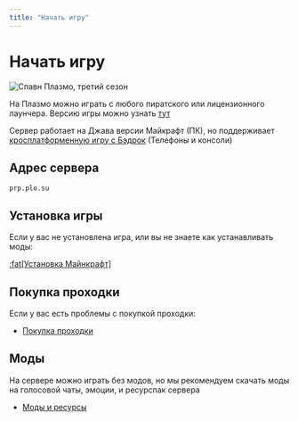 ```yaml
---
title: "Начать игру"
---
```


# Начать игру

![Спавн Плазмо, третий сезон](/assets/getting-started/s3_spawn.jpg) 

На Плазмо можно играть с любого пиратского или лицензионного лаунчера. Версию игры можно узнать [тут](/stats)

Сервер работает на Джава версии Майкрафт (ПК), но поддерживает [кросплатформенную игру с Бэдрок](/guides/bedrock) (Телефоны и консоли)

## Адрес сервера

```
prp.plo.su
```

## Установка игры

Если у вас не установлена игра, или вы не знаете как устанавливать моды:

[:fat[Установка Майнкрафт]](/wiki/getting-started/install)

## Покупка проходки

Если у вас есть проблемы с покупкой проходки:

- [Покупка проходки](/wiki/getting-started/access)

## Моды

На сервере можно играть без модов, но мы рекомендуем скачать моды на голосовой чаты, эмоции, и ресурспак сервера

- [Моды и ресурсы](/wiki/mods)


